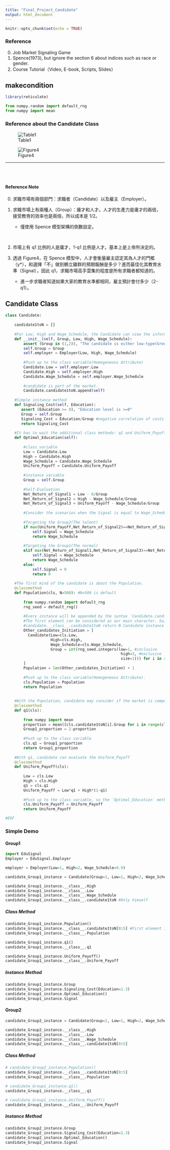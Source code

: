 ```yaml
---
title: "Final_Project_Candidate"
output: html_document
---
```


```r
knitr::opts_chunk$set(echo = TRUE)
```

### Reference

0. Job Market Signaling Game
1. Spence(1973), but ignore the section 6 about indices such as race or gender.
2. Course Tutorial（Video, E-book, Scripts, Slides）

## makecondition

```r
library(reticulate)
```

```python
from numpy.random import default_rng
from numpy import mean
```


### Reference about the Candidate Class

![Table1](./Figures/Table1.png)

![Figure4](./Figures/Figure4.png)

---

<br>
<br>

#### Reference Note

0. 求職市場有兩個部門：求職者（Candidate）以及雇主（Employer）。

1. 求職市場上有兩種人（Group）：庸才和人才。人才的生產力是庸才的兩倍，接受教育的效率也是兩倍，所以成本是 1/2。

   - 僅使用 Spence 模型架構的倒數設定。
   
<br>

2. 市場上有 q1 比例的人是庸才，1-q1 比例是人才。基本上是上帝所決定的。

3. 透過 Figure4，在 Spence 模型中，人才會衡量雇主認定其為人才的門檻（y*），和選擇「不」做到鶴立雞群的預期報酬是多少？進而最佳化其教育水準（Signal），因此 q1，求職市場高手雲集的程度是所有求職者都知道的。

   - 進一步求職者知道如果大家的教育水準都相同，雇主預計會付多少（2-q1）。

## Candidate Class

```python
class Candidate: 
    
    candidate1toN = []
    
    #For Low, High and Wage_Schedule, the Candidate can view the information provided from the employer.
    def __init__(self, Group, Low, High, Wage_Schedule):
        assert (Group in (1,2)), "The candidate is either low-type(Group=1) or high-type(Group=2)"
        self.Group = Group
        self.employer = Employer(Low, High, Wage_Schedule)
        
        #Push up to the class variable(Homogeneous Attribute)
        Candidate.Low = self.employer.Low
        Candidate.High = self.employer.High
        Candidate.Wage_Schedule = self.employer.Wage_Schedule
        
        #candidate is part of the market.
        Candidate.candidate1toN.append(self)
        
    #Simple instance method
    def Signaling_Cost(self, Education):
       assert (Education >= 0), "Education level is >=0"
       Group = self.Group
       Signaling_Cost = Education/Group #negative correlation of costs and productivity.
       return Signaling_Cost
    
    #It has to wait the additional class methods: q1 and Uniform_Payoff
    def Optimal_Education(self):
      
        #class variable
        Low = Candidate.Low
        High = Candidate.High
        Wage_Schedule = Candidate.Wage_Schedule
        Uniform_Payoff = Candidate.Uniform_Payoff
        
        #instance variable
        Group = self.Group
        
        #Self-Evaluation
        Net_Return_of_Signal1 = Low - 0/Group
        Net_Return_of_Signal2 = High - Wage_Schedule/Group
        Net_Return_of_Signal3 = Uniform_Payoff - Wage_Schedule/Group
        
        #Consider the scenarios when the Signal is equal to Wage_Schedule.
        
        #Targeting the Group2(The talent)
        if max(Uniform_Payoff,Net_Return_of_Signal2)==Net_Return_of_Signal2:
            self.Signal = Wage_Schedule
            return Wage_Schedule
        
        #Targeting the Group1(The normal)
        elif max(Net_Return_of_Signal1,Net_Return_of_Signal3)==Net_Return_of_Signal3:
            self.Signal = Wage_Schedule
            return Wage_Schedule
        else:
            self.Signal = 0
            return 0
     
    #The first mind of the candidate is about the Population.
    @classmethod
    def Population(cls, N=500): #N=500 is default
      
        from numpy.random import default_rng
        rng_seed = default_rng()
        
        #Every instance will be appended by the syntax `Candidate.candidate1toN.append(self)`
        #The first element can be considered as our main character. So, we need N-1
        #candidate.__class__.candidate1toN return N Candidate instance
        Other_candidates_Initiation = [
          Candidate(Low=cls.Low,
                    High=cls.High,
                    Wage_Schedule=cls.Wage_Schedule,
                    Group = int(rng_seed.integers(low=1, #inclusive
                                                   high=3, #exclusive
                                                   size=1))) for i in range(N-1)
        ]
        Population = len(Other_candidates_Initiation) + 1
        
        #Push up to the class variable(Homogeneous Attribute).
        cls.Population = Population
        return Population
    
    
    #With the Population, candidate may consider if the market is competitive.
    @classmethod
    def q1(cls):
        
        from numpy import mean
        proportion = mean([cls.candidate1toN[i].Group for i in range(cls.Population)])
        Group1_proportion = 2-proportion
        
        #Push up to the class variable
        cls.q1 = Group1_proportion 
        return Group1_proportion
      
    #With q1, candidate can evaluate the Uniform_Payoff
    @classmethod
    def Uniform_Payoff(cls): 
      
        Low = cls.Low
        High = cls.High
        q1 = cls.q1 
        Uniform_Payoff = Low*q1 + High*(1-q1)
        
        #Push up to the class variable, so the `Optimal_Education` method can be done.
        cls.Uniform_Payoff = Uniform_Payoff
        return Uniform_Payoff

#EOF
```

### Simple Demo

#### Group1

```python
import EduSignal
Employer = EduSignal.Employer
```

```python
employer = Employer(Low=1, High=2, Wage_Schedule=0.9)
```

```python
candidate_Group1_instance = Candidate(Group=1, Low=1, High=2, Wage_Schedule=0.9)
```

```python
candidate_Group1_instance.__class__.High
candidate_Group1_instance.__class__.Low
candidate_Group1_instance.__class__.Wage_Schedule
candidate_Group1_instance.__class__.candidate1toN #Only himself
```

##### Class Method 

```python
candidate_Group1_instance.Population()
candidate_Group1_instance.__class__.candidate1toN[0:5] #First element in candidate1toN is our main character.
candidate_Group1_instance.__class__.Population
```

```python
candidate_Group1_instance.q1()
candidate_Group1_instance.__class__.q1
```

```python
candidate_Group1_instance.Uniform_Payoff()
candidate_Group1_instance.__class__.Uniform_Payoff
```

##### Instance Method 

```python
candidate_Group1_instance.Group
candidate_Group1_instance.Signaling_Cost(Education=1.3)
candidate_Group1_instance.Optimal_Education()
candidate_Group1_instance.Signal
```

#### Group2

```python
candidate_Group2_instance = Candidate(Group=2, Low=1, High=2, Wage_Schedule=0.9)
```

```python
candidate_Group2_instance.__class__.High
candidate_Group2_instance.__class__.Low
candidate_Group2_instance.__class__.Wage_Schedule
candidate_Group2_instance.__class__.candidate1toN[0:5]
```

##### Class Method 

```python
# candidate_Group2_instance.Population()
candidate_Group2_instance.__class__.candidate1toN[0:5]
candidate_Group2_instance.__class__.Population
```

```python
# candidate_Group1_instance.q1()
candidate_Group1_instance.__class__.q1
```

```python
# candidate_Group1_instance.Uniform_Payoff()
candidate_Group1_instance.__class__.Uniform_Payoff
```

##### Instance Method 

```python
candidate_Group2_instance.Group
candidate_Group2_instance.Signaling_Cost(Education=1.3)
candidate_Group2_instance.Optimal_Education()
candidate_Group2_instance.Signal
```

